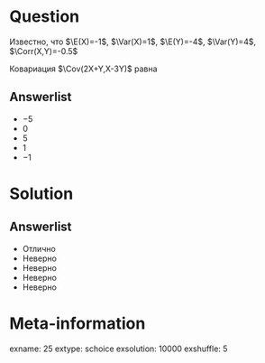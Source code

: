 Question
========
Известно, что $\E(X)=-1$, $\Var(X)=1$, $\E(Y)=-4$, $\Var(Y)=4$, $\Corr(X,Y)=-0.5$

\vspace{0.5cm} 
 
Ковариация $\Cov(2X+Y,X-3Y)$ равна
 

Answerlist
----------
*  $-5$
*  $0$
*  $5$
*  $1$
*  $-1$


Solution
========

Answerlist
----------
*  Отлично
*  Неверно
*  Неверно
*  Неверно
*  Неверно

Meta-information
================
exname: 25
extype: schoice
exsolution: 10000
exshuffle: 5
